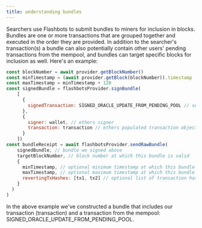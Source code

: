 ```yaml
---
title: understanding bundles
---
```


Searchers use Flashbots to submit bundles to miners for inclusion in blocks. Bundles are one or more transactions that are grouped together and executed in the order they are provided. In addition to the searcher's transaction(s) a bundle can also potentially contain other users' pending transactions from the mempool, and bundles can target specific blocks for inclusion as well. Here's an example:

```js
const blockNumber = await provider.getBlockNumber()
const minTimestamp = (await provider.getBlock(blockNumber)).timestamp
const maxTimestamp = minTimestamp + 120
const signedBundle = flashbotsProvider.signBundle(
    [
      {
        signedTransaction: SIGNED_ORACLE_UPDATE_FROM_PENDING_POOL // serialized signed transaction hex
      },
      {
        signer: wallet, // ethers signer
        transaction: transaction // ethers populated transaction object
      }
    ])
const bundleReceipt = await flashbotsProvider.sendRawBundle(
    signedBundle, // bundle we signed above
    targetBlockNumber, // block number at which this bundle is valid
    {
      minTimestamp, // optional minimum timestamp at which this bundle is valid (inclusive)
      maxTimestamp, // optional maximum timestamp at which this bundle is valid (inclusive)
      revertingTxHashes: [tx1, tx2] // optional list of transaction hashes allowed to revert. Without specifying here, any revert invalidates the entire bundle.
    }
  )
)
```

In the above example we've constructed a bundle that includes our transaction (transaction) and a transaction from the mempool: SIGNED_ORACLE_UPDATE_FROM_PENDING_POOL.
